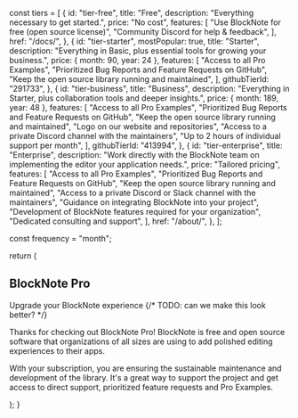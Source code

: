 
  const tiers = [
    {
      id: "tier-free",
      title: "Free",
      description: "Everything necessary to get started.",
      price: "No cost",
      features: [
        "Use BlockNote for free (open source license)",
        "Community Discord for help & feedback",
      ],
      href: "/docs/",
    },
    {
      id: "tier-starter",
      mostPopular: true,
      title: "Starter",
      description:
        "Everything in Basic, plus essential tools for growing your business.",
      price: { month: 90, year: 24 },
      features: [
        "Access to all Pro Examples",
        "Prioritized Bug Reports and Feature Requests on GitHub",
        "Keep the open source library running and maintained",
      ],
      githubTierId: "291733",
    },
    {
      id: "tier-business",
      title: "Business",
      description:
        "Everything in Starter, plus collaboration tools and deeper insights.",
      price: { month: 189, year: 48 },
      features: [
        "Access to all Pro Examples",
        "Prioritized Bug Reports and Feature Requests on GitHub",
        "Keep the open source library running and maintained",
        "Logo on our website and repositories",
        "Access to a private Discord channel with the maintainers",
        "Up to 2 hours of individual support per month",
      ],
      githubTierId: "413994",
    },
    {
      id: "tier-enterprise",
      title: "Enterprise",
      description:
        "Work directly with the BlockNote team on implementing the editor your application needs.",
      price: "Tailored pricing",
      features: [
        "Access to all Pro Examples",
        "Prioritized Bug Reports and Feature Requests on GitHub",
        "Keep the open source library running and maintained",
        "Access to a private Discord or Slack channel with the maintainers",
        "Guidance on integrating BlockNote into your project",
        "Development of BlockNote features required for your organization",
        "Dedicated consulting and support",
      ],
      href: "/about/",
    },
  ];

  const frequency = "month";

  return (
    <div className="flex flex-col items-center py-16 sm:py-16">
      <div className="flex flex-col items-center max-w-screen-xl px-6 lg:px-8">
        <h2 className="text-base max-w-6xl text-center font-semibold leading-7 text-indigo-600">
          BlockNote Pro
        </h2>
        <SectionHeader>Upgrade your BlockNote experience</SectionHeader>
        {/* TODO: can we make this look better? */}
        <p className="mt-6 text-center max-w-screen-lg text-lg text-[#00000080] dark:text-[#FFFFFFB2]">
          Thanks for checking out BlockNote Pro! BlockNote is free and open
          source software that organizations of all sizes are using to add
          polished editing experiences to their apps.
        </p>
        <p className="mt-6 text-center max-w-screen-lg text-lg text-[#00000080] dark:text-[#FFFFFFB2]">
          With your subscription, you are ensuring the sustainable maintenance
          and development of the library. It's a great way to support the
          project and get access to direct support, prioritized feature requests
          and Pro Examples.
        </p>
        <Tiers tiers={tiers} frequency={frequency} />
        <FAQ />
      </div>
    </div>
  );
}
